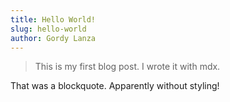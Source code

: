 ```yaml
---
title: Hello World!
slug: hello-world
author: Gordy Lanza
---
```


> This is my first blog post. I wrote it with mdx.

That was a blockquote. Apparently without styling!